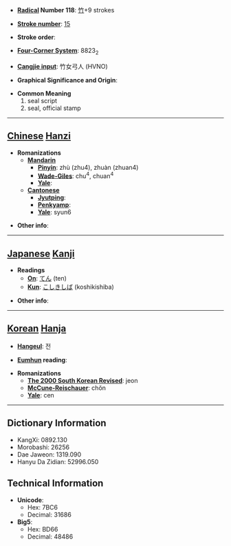 * '''[[Wiktionary:Chinese radical index| Radical]] Number 118''': [[Wiktionary:Chinese radical index 竹|竹]]+9 strokes

* '''[[Wiktionary:Chinese total strokes index|Stroke number]]''': [[Wiktionary:Chinese total strokes index 15|15]]

* '''Stroke order''': 

* '''[[Wiktionary:Chinese four corner index|Four-Corner System]]''': 8823<sub>2</sub>

* '''[[Wiktionary:Chinese Cangjie index|Cangjie input]]''': 竹女弓人 (HVNO)

* '''Graphical Significance and Origin''': 

* '''Common Meaning'''
*#seal script
*# seal, official stamp


----

== [[Chinese]] [[Hanzi]] ==

* '''Romanizations'''
** '''[[Mandarin]]'''
*** '''[[Pinyin]]''': zhù (zhu4), zhuàn (zhuan4)
*** '''[[Wade-Giles]]''': chu<sup>4</sup>, chuan<sup>4</sup>
*** '''[[Yale]]''': 
** '''[[Cantonese]]'''
*** '''[[Jyutping]]''':
*** '''[[Penkyamp]]''': 
*** '''[[Yale]]''': syun6

* '''Other info''': 

----

== [[Japanese]] [[Kanji]] ==

* '''Readings'''
** '''[[On]]''': [[てん]] (ten)
** '''[[Kun]]''': [[こしきしば]] (koshikishiba)

* '''Other info''':  

----

== [[Korean]] [[Hanja]] ==

* '''[[Hangeul]]''': 전

* '''[[Eumhun]] reading''': 

* '''Romanizations'''
** '''[[The 2000 South Korean Revised Romanization|The 2000 South Korean Revised]]''': jeon
** '''[[McCune-Reischauer]]''': chŏn
** '''[[Yale]]''': cen

----

== Dictionary Information ==

* KangXi: 0892.130
* Morobashi: 26256
* Dae Jaweon: 1319.090
* Hanyu Da Zidian: 52996.050

== Technical Information ==

* '''Unicode''':
** Hex: 7BC6
** Decimal: 31686
* '''Big5''':
** Hex: BD66
** Decimal: 48486